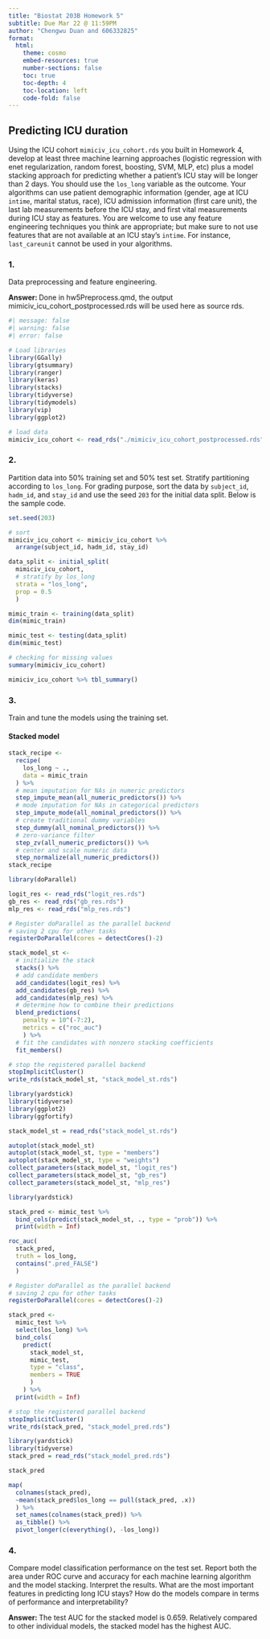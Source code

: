 ```yaml
---
title: "Biostat 203B Homework 5"
subtitle: Due Mar 22 @ 11:59PM
author: "Chengwu Duan and 606332825"
format:
  html:
    theme: cosmo
    embed-resources: true
    number-sections: false
    toc: true
    toc-depth: 4
    toc-location: left
    code-fold: false
---
```


## Predicting ICU duration

Using the ICU cohort `mimiciv_icu_cohort.rds` you built in Homework 4, develop at least three machine learning approaches (logistic regression with enet regularization, random forest, boosting, SVM, MLP, etc) plus a model stacking approach for predicting whether a patient's ICU stay will be longer than 2 days. You should use the `los_long` variable as the outcome. Your algorithms can use patient demographic information (gender, age at ICU `intime`, marital status, race), ICU admission information (first care unit), the last lab measurements before the ICU stay, and first vital measurements during ICU stay as features. You are welcome to use any feature engineering techniques you think are appropriate; but make sure to not use features that are not available at an ICU stay's `intime`. For instance, `last_careunit` cannot be used in your algorithms. 

### 1. 

Data preprocessing and feature engineering.

**Answer: ** Done in hw5Preprocess.qmd, the output mimiciv_icu_cohort_postprocessed.rds will be used here as source rds.

```r
#| message: false
#| warning: false
#| error: false

# Load libraries
library(GGally)
library(gtsummary)
library(ranger)
library(keras)
library(stacks)
library(tidyverse)
library(tidymodels)
library(vip)
library(ggplot2)

# load data
mimiciv_icu_cohort <- read_rds("./mimiciv_icu_cohort_postprocessed.rds")
```

### 2. 

Partition data into 50% training set and 50% test set. Stratify partitioning according to `los_long`. For grading purpose, sort the data by `subject_id`, `hadm_id`, and `stay_id` and use the seed `203` for the initial data split. Below is the sample code.

```r
set.seed(203)

# sort
mimiciv_icu_cohort <- mimiciv_icu_cohort %>%
  arrange(subject_id, hadm_id, stay_id)

data_split <- initial_split(
  mimiciv_icu_cohort, 
  # stratify by los_long
  strata = "los_long", 
  prop = 0.5
  )

mimic_train <- training(data_split)
dim(mimic_train)

mimic_test <- testing(data_split)
dim(mimic_test)

# checking for missing values
summary(mimiciv_icu_cohort)

mimiciv_icu_cohort %>% tbl_summary()
```

### 3. 

Train and tune the models using the training set.

#### Stacked model

```r
stack_recipe <- 
  recipe(
    los_long ~ ., 
    data = mimic_train
  ) %>%
  # mean imputation for NAs in numeric predictors
  step_impute_mean(all_numeric_predictors()) %>%
  # mode imputation for NAs in categorical predictors
  step_impute_mode(all_nominal_predictors()) %>%
  # create traditional dummy variables
  step_dummy(all_nominal_predictors()) %>%
  # zero-variance filter
  step_zv(all_numeric_predictors()) %>%
  # center and scale numeric data
  step_normalize(all_numeric_predictors())
stack_recipe
```

```r
library(doParallel)

logit_res <- read_rds("logit_res.rds")
gb_res <- read_rds("gb_res.rds")
mlp_res <- read_rds("mlp_res.rds")

# Register doParallel as the parallel backend
# saving 2 cpu for other tasks
registerDoParallel(cores = detectCores()-2)

stack_model_st <- 
  # initialize the stack
  stacks() %>%
  # add candidate members
  add_candidates(logit_res) %>%
  add_candidates(gb_res) %>%
  add_candidates(mlp_res) %>%
  # determine how to combine their predictions
  blend_predictions(
    penalty = 10^(-7:2),
    metrics = c("roc_auc")
    ) %>%
  # fit the candidates with nonzero stacking coefficients
  fit_members()

# stop the registered parallel backend
stopImplicitCluster()
write_rds(stack_model_st, "stack_model_st.rds")
```

```r
library(yardstick)
library(tidyverse)
library(ggplot2)
library(ggfortify)

stack_model_st = read_rds("stack_model_st.rds")

autoplot(stack_model_st)
autoplot(stack_model_st, type = "members")
autoplot(stack_model_st, type = "weights")
collect_parameters(stack_model_st, "logit_res")
collect_parameters(stack_model_st, "gb_res")
collect_parameters(stack_model_st, "mlp_res")
```

```r
library(yardstick)

stack_pred <- mimic_test %>%
  bind_cols(predict(stack_model_st, ., type = "prob")) %>%
  print(width = Inf)

roc_auc(
  stack_pred,
  truth = los_long,
  contains(".pred_FALSE")
  )
```

```r
# Register doParallel as the parallel backend
# saving 2 cpu for other tasks
registerDoParallel(cores = detectCores()-2)

stack_pred <-
  mimic_test %>%
  select(los_long) %>%
  bind_cols(
    predict(
      stack_model_st,
      mimic_test,
      type = "class",
      members = TRUE
      )
    ) %>%
  print(width = Inf)

# stop the registered parallel backend
stopImplicitCluster()
write_rds(stack_pred, "stack_model_pred.rds")
```

```r
library(yardstick)
library(tidyverse)
stack_pred = read_rds("stack_model_pred.rds")

stack_pred

map(
  colnames(stack_pred),
  ~mean(stack_pred$los_long == pull(stack_pred, .x))
  ) %>%
  set_names(colnames(stack_pred)) %>%
  as_tibble() %>%
  pivot_longer(c(everything(), -los_long))
```

### 4. 

Compare model classification performance on the test set. Report both the area under ROC curve and accuracy for each machine learning algorithm and the model stacking. Interpret the results. What are the most important features in predicting long ICU stays? How do the models compare in terms of performance and interpretability?

**Answer: ** The test AUC for the stacked model is 0.659. Relatively compared to other individual models, the stacked model has the highest AUC.
